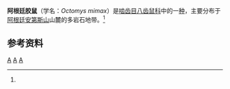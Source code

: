 {{Speciesbox
| taxon = Octomys mimax
| binomial_authority =（[[奥德菲尔德·托马斯|Thomas]]，1920）
| status = LC
| status_system = iucn3.1
| status_ref = <ref name=iucn>{{IUCN2008|assessors=Lessa, E., Ojeda, R. & Bidau, C.|year=2008|id=15093|title=Octomys mimax|downloaded=5 January 2009}}</ref>
}}
'''阿根廷胶鼠'''（学名：''Octomys mimax''）是[[啮齿目|啮齿目]][[八齿鼠科|八齿鼠科]]中的一[[物种|种]]，主要分布于[[阿根廷|阿根廷]][[安第斯山|安第斯山]]山麓的多岩石地带。<ref name=iucn/>

==参考资料==
{{reflist}}

{{Taxonbar}}
[[Category:1920年描述的动物|A]]
[[Category:八齿鼠科|A]]
[[Category:阿根廷動物|A]]
